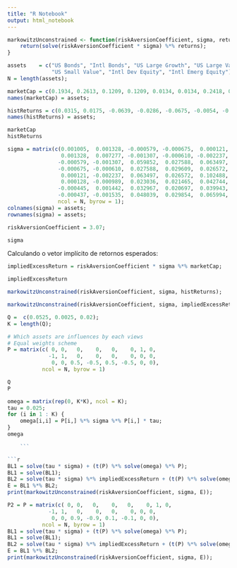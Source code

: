 ```yaml
---
title: "R Notebook"
output: html_notebook
---
```



```r
markowitzUnconstrained <- function(riskAversionCoefficient, sigma, returns) {
    return(solve(riskAversionCoefficient * sigma) %*% returns);
}
```


```r
assets    = c("US Bonds", "Intl Bonds", "US Large Growth", "US Large Value", "US Small Growth", 
              "US Small Value", "Intl Dev Equity", "Intl Emerg Equity");
N = length(assets);

marketCap = c(0.1934, 0.2613, 0.1209, 0.1209, 0.0134, 0.0134, 0.2418, 0.0349);
names(marketCap) = assets;

histReturns = c(0.0315, 0.0175, -0.0639, -0.0286, -0.0675, -0.0054, -0.0675, -0.0526);
names(histReturns) = assets;

marketCap
histReturns
```

```r
sigma = matrix(c(0.001005,  0.001328, -0.000579, -0.000675,  0.000121,  0.000128, -0.000445, -0.000437, 
                 0.001328,  0.007277, -0.001307, -0.000610, -0.002237, -0.000989,  0.001442, -0.001535, 
                -0.000579, -0.001307,  0.059852,  0.027588,  0.063497,  0.023036,  0.032967,  0.048039, 
                -0.000675, -0.000610,  0.027588,  0.029609,  0.026572,  0.021465,  0.020697,  0.029854, 
                 0.000121, -0.002237,  0.063497,  0.026572,  0.102488,  0.042744,  0.039943,  0.065994, 
                 0.000128, -0.000989,  0.023036,  0.021465,  0.042744,  0.032056,  0.019881,  0.032235, 
                -0.000445,  0.001442,  0.032967,  0.020697,  0.039943,  0.019881,  0.028355,  0.035064, 
                -0.000437, -0.001535,  0.048039,  0.029854,  0.065994,  0.032235,  0.035064,  0.079958),
                ncol = N, byrow = 1);
colnames(sigma) = assets;
rownames(sigma) = assets;

riskAversionCoefficient = 3.07;

sigma
```

Calculando o vetor implícito de retornos esperados:

```r
impliedExcessReturn = riskAversionCoefficient * sigma %*% marketCap;

impliedExcessReturn
```

```r
markowitzUnconstrained(riskAversionCoefficient, sigma, histReturns);

markowitzUnconstrained(riskAversionCoefficient, sigma, impliedExcessReturn);
```

```r
Q =  c(0.0525, 0.0025, 0.02);
K = length(Q);

# Which assets are influences by each views
# Equal weights scheme
P = matrix(c( 0, 0,   0,    0,   0,    0, 1, 0,
             -1, 1,   0,    0,   0,    0, 0, 0,
              0, 0, 0.5, -0.5, 0.5, -0.5, 0, 0), 
           ncol = N, byrow = 1)

Q
P
```

```r
omega = matrix(rep(0, K*K), ncol = K);
tau = 0.025;
for (i in 1 : K) {
    omega[i,i] = P[i,] %*% sigma %*% P[i,] * tau;
}
omega

    ```

```r
BL1 = solve(tau * sigma) + (t(P) %*% solve(omega) %*% P);
BL1 = solve(BL1);
BL2 = solve(tau * sigma) %*% impliedExcessReturn + (t(P) %*% solve(omega) %*% Q);
E = BL1 %*% BL2;
print(markowitzUnconstrained(riskAversionCoefficient, sigma, E));
```

```r
P2 = P = matrix(c( 0, 0,   0,    0,   0,    0, 1, 0,
             -1, 1,   0,    0,   0,    0, 0, 0,
              0, 0, 0.9, -0.9, 0.1, -0.1, 0, 0), 
           ncol = N, byrow = 1)
BL1 = solve(tau * sigma) + (t(P) %*% solve(omega) %*% P);
BL1 = solve(BL1);
BL2 = solve(tau * sigma) %*% impliedExcessReturn + (t(P) %*% solve(omega) %*% Q);
E = BL1 %*% BL2;
print(markowitzUnconstrained(riskAversionCoefficient, sigma, E));
```




